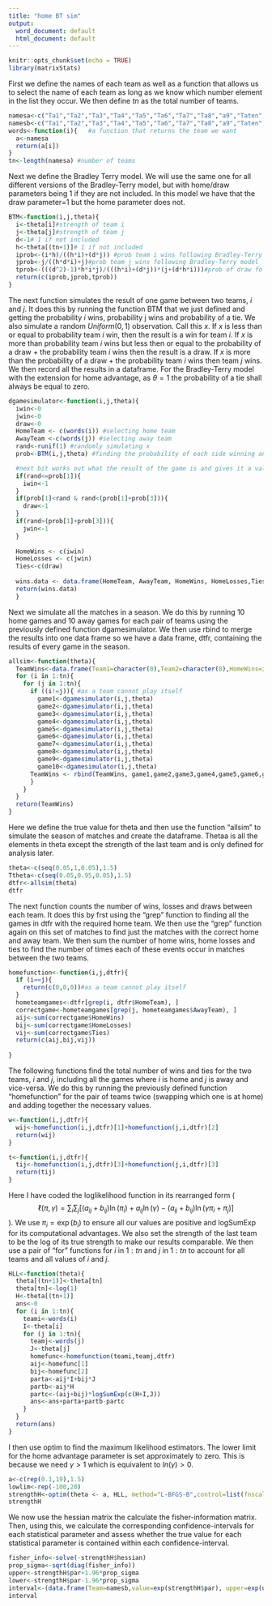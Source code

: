 ---
title: "home BT sim"
output:
  word_document: default
  html_document: default
---

```{r setup, include=FALSE}
knitr::opts_chunk$set(echo = TRUE)
library(matrixStats)
```

First we define the names of each team as well as a function that allows us to select the name of each team as long as we know which number element in the list they occur. We then define $tn$ as the total number of teams.

```{r}
namesa<-c("Ta1","Ta2","Ta3","Ta4","Ta5","Ta6","Ta7","Ta8","a9","Taten","Tb1","Tb2","Tb3","Tb4","Tb5","Tb6","Tb7","Tb8","Tb9","Tbten")  #defining the names for each team
namesb<-c("Ta1","Ta2","Ta3","Ta4","Ta5","Ta6","Ta7","Ta8","a9","Taten","Tb1","Tb2","Tb3","Tb4","Tb5","Tb6","Tb7","Tb8","Tb9","Home") #defining the names for each team except the final team as well as the name "home" for later use as well
words<-function(i){   #a function that returns the team we want
  a<-namesa
  return(a[i])
}
tn<-length(namesa) #number of teams
```

Next we define the Bradley Terry model. We will use the same one for all different versions of the Bradley-Terry model, but with home/draw parameters being 1 if they are not included. In this model we have that the draw parameter=1 but the home parameter does not.

```{r}
BTM<-function(i,j,theta){
  i<-theta[i]#strength of team i
  j<-theta[j]#strength of team j
  d<-1# 1 if not included
  h<-theta[(tn+1)]# 1 if not included
  iprob<-(i*h)/((h*i)+(d*j)) #prob team i wins following Bradley-Terry model
  jprob<-j/((h*d*i)+j)#prob team j wins following Bradley-Terry model
  tprob<-(((d^2)-1)*h*i*j)/(((h*i)+(d*j))*(j+(d*h*i)))#prob of draw following Bradley-Terry model
  return(c(iprob,jprob,tprob))
}

```

The next function simulates the result of one game between two teams, $i$ and $j$. It does this by running the function BTM that we just defined and getting the probability $i$ wins, probability j wins and probability of a tie. We also simulate a random $Uniform(0,1)$ observation. Call this $x$. If $x$ is less than or equal to probability team $i$ win, then the result is a win for team $i$. If $x$ is more than probability team $i$ wins but less then or equal to the probability of a draw + the probability team $i$ wins then the result is a draw. If $x$ is more than the probability of a draw + the probability team $i$ wins then team $j$ wins. We then record all the results in a dataframe. For the Bradley-Terry model with the extension for home advantage, as $\theta=1$ the probability of a tie shall always be equal to zero.

```{r}
dgamesimulator<-function(i,j,theta){
  iwin<-0
  jwin<-0
  draw<-0
  HomeTeam <- c(words(i)) #selecting home team
  AwayTeam <-c(words(j)) #selecting away team
  rand<-runif(1) #randomly simulating x
  prob<-BTM(i,j,theta) #finding the probability of each side winning and a draw

  #next bit works out what the result of the game is and gives it a value of 1 if that event happens
  if(rand<=prob[1]){
    iwin<-1
  }
  if(prob[1]<rand & rand<(prob[1]+prob[3])){
    draw<-1
  }
  if(rand>(prob[1]+prob[3])){
    jwin<-1
  }
  
  HomeWins <- c(iwin)
  HomeLosses <- c(jwin)
  Ties<-c(draw)
  
  wins.data <- data.frame(HomeTeam, AwayTeam, HomeWins, HomeLosses,Ties) #putting the result of the match in a data frame
  return(wins.data)
  }
```

Next we simulate all the matches in a season. We do this by running 10 home games and 10 away games for each pair of teams using the previously defined function dgamesimulator. We then use rbind to merge the results into one data frame so we have a data frame, dtfr, containing the results of every game in the season.

```{r}
allsim<-function(theta){
  TeamWins<-data.frame(Team1=character(0),Team2=character(0),HomeWins=integer(0),AwayWins=integer(0),Ties=integer(0))
  for (i in 1:tn){ 
    for (j in 1:tn){
      if ((i!=j)){ #as a team cannot play itself
        game1<-dgamesimulator(i,j,theta)
        game2<-dgamesimulator(i,j,theta)
        game3<-dgamesimulator(i,j,theta)
        game4<-dgamesimulator(i,j,theta)
        game5<-dgamesimulator(i,j,theta)
        game6<-dgamesimulator(i,j,theta)
        game7<-dgamesimulator(i,j,theta)
        game8<-dgamesimulator(i,j,theta)
        game9<-dgamesimulator(i,j,theta)
        game10<-dgamesimulator(i,j,theta)
      TeamWins <- rbind(TeamWins, game1,game2,game3,game4,game5,game6,game7,game8,game9,game10)
      }
    }
  }
  return(TeamWins)
}
```

Here we define the true value for theta and then use the function "allsim" to simulate the season of matches and create the dataframe. Thetaa is all the elements in theta except the strength of the last team and is only defined for analysis later.

```{r}
theta<-c(seq(0.05,1,0.05),1.5)
Ttheta<-c(seq(0.05,0.95,0.05),1.5)
dtfr<-allsim(theta)
dtfr
```

The next function counts the number of wins, losses and draws between each team. It does this by frst using the "grep" function to finding all the games in dtfr with the required home team. We then use the "grep" function again on this set of matches to find just the matches with the correct home and away team. We then sum the number of home wins, home losses and ties to find the number of times each of these events occur in matches between the two teams.

```{r}
homefunction<-function(i,j,dtfr){
  if (i==j){
    return(c(0,0,0))#as a team cannot play itself
  }
  hometeamgames<-dtfr[grep(i, dtfr$HomeTeam), ]
  correctgame<-hometeamgames[grep(j, hometeamgames$AwayTeam), ]
  aij<-sum(correctgame$HomeWins)
  bij<-sum(correctgame$HomeLosses)
  vij<-sum(correctgame$Ties)
  return(c(aij,bij,vij))
  
}
```

The following functions find the total number of wins and ties for the two teams, $i$ and $j$, including all the games where $i$ is home and $j$ is away and vice-versa. We do this by running the previously defined function "homefunction" for the pair of teams twice (swapping which one is at home) and adding together the necessary values.

```{r}
w<-function(i,j,dtfr){
  wij<-homefunction(i,j,dtfr)[1]+homefunction(j,i,dtfr)[2]
  return(wij)
}

t<-function(i,j,dtfr){
  tij<-homefunction(i,j,dtfr)[3]+homefunction(j,i,dtfr)[3]
  return(tij)
}

```

Here I have coded the loglikelihood function in its rearranged form ($$\ell
(\pi,\gamma)=\sum_{i}\sum_{j}[(a_{ij}+b_{ij})\ln{(\pi_i)}+a_{ij}\ln{(\gamma)}-(a_{ij}+b_{ij})\ln{(\gamma\pi_i+\pi_j)}]$$). We use $\pi_i=\exp{(b_i)}$ to ensure all our values are positive and logSumExp for its computational advantages. We also set the strength of the last team to be the log of its true strength to make our results comparable. We then use a pair of "for" functions for $i$ in $1:tn$ and $j$ in $1:tn$ to account for all teams and all values of $i$ and $j$.

```{r}
HLL<-function(theta){
  theta[(tn+1)]<-theta[tn]
  theta[tn]<-log(1)
  H<-theta[(tn+1)]
  ans<-0
  for (i in 1:tn){
    teami<-words(i)
    I<-theta[i]
    for (j in 1:tn){
      teamj<-words(j)
      J<-theta[j]
      homefunc<-homefunction(teami,teamj,dtfr)
      aij<-homefunc[1]
      bij<-homefunc[2]
      parta<-aij*I+bij*J
      partb<-aij*H
      partc<-(aij+bij)*logSumExp(c(H+I,J))
      ans<-ans+parta+partb-partc
    }
  }
  return(ans)
}

```

I then use optim to find the maximum likelihood estimators. The lower limit for the home advantage parameter is set approximately to zero. This is because we need $\gamma>1$ which is equivalent to $ln(\gamma)>0$.

```{r}
a<-c(rep(0.1,19),1.5)
lowlim<-rep(-100,20)
strengthH<-optim(theta <- a, HLL, method="L-BFGS-B",control=list(fnscale=-1),hessian=TRUE)
strengthH
```

We now use the hessian matrix the calculate the fisher-information matrix. Then, using this, we calculate the corresponding confidence-intervals for each statistical parameter and assess whether the true value for each statistical parameter is contained within each confidence-interval.
```{r}
fisher_info<-solve(-strengthH$hessian)
prop_sigma<-sqrt(diag(fisher_info))
upper<-strengthH$par+1.96*prop_sigma
lower<-strengthH$par-1.96*prop_sigma
interval<-(data.frame(Team=namesb,value=exp(strengthH$par), upper=exp(upper), lower=exp(lower), True=Ttheta))
interval
```

